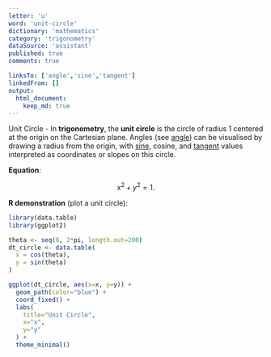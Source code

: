 ```yaml
---
letter: 'u'
word: 'unit-circle'
dictionary: 'mathematics'
category: 'trigonometry'
dataSource: 'assistant'
published: true
comments: true

linksTo: ['angle','sine','tangent']
linkedFrom: []
output:
  html_document:
    keep_md: true
---
```




<a id="unit-circle">Unit Circle</a> - In **trigonometry**, the **unit circle** is the circle of radius 1 centered at the origin on the Cartesian plane. Angles (see [angle](#angle)) can be visualised by drawing a radius from the origin, with [sine](#sine), cosine, and [tangent](#tangent) values interpreted as coordinates or slopes on this circle.

**Equation**:

$$
x^2 + y^2 = 1.
$$

**R demonstration** (plot a unit circle):


``` r
library(data.table)
library(ggplot2)

theta <- seq(0, 2*pi, length.out=200)
dt_circle <- data.table(
  x = cos(theta),
  y = sin(theta)
)

ggplot(dt_circle, aes(x=x, y=y)) +
  geom_path(color="blue") +
  coord_fixed() +
  labs(
    title="Unit Circle",
    x="x",
    y="y"
  ) +
  theme_minimal()
```

<Figure src="/Users/work/Coding/derecksprojects/derecksnotes.com-playground/derecksnotes.com/client/src/app/dictionaries/mathematics/definitions/mathematics_trigonometry_u_unit-circle_files/figure-html/unnamed-chunk-1-1.png">
	
</Figure>
